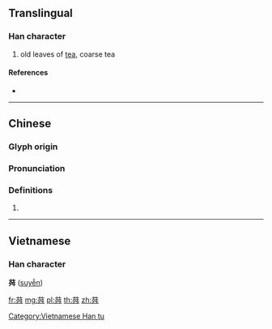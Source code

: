 {{character info/new}}
==Translingual==

===Han character===
{{Han char|rn=140|rad=艸|as=06|sn=12|four=44250|canj=TNIQ}}

# old leaves of [[tea]], coarse tea

====References====
* {{Han ref|kx=1030.150|dkj=30943|dj=1489.120|hdz=53207.100|uh=8348|ud=33608|bh=D3B6|bd=54198}}

----

==Chinese==
{{zh-forms}}

===Glyph origin===
{{Han etym}}

===Pronunciation===
{{zh-pron
|m=chuǎn
|c=cyun2
|mc=y
|oc=y
|cat=
}}

===Definitions===
{{zh-hanzi}}

# {{rfdef|zh}}

----

==Vietnamese==

===Han character===
'''荈''' ([[suyễn]])

[[Category:Vietnamese Han tu]]

[[fr:荈]]
[[mg:荈]]
[[pl:荈]]
[[th:荈]]
[[zh:荈]]